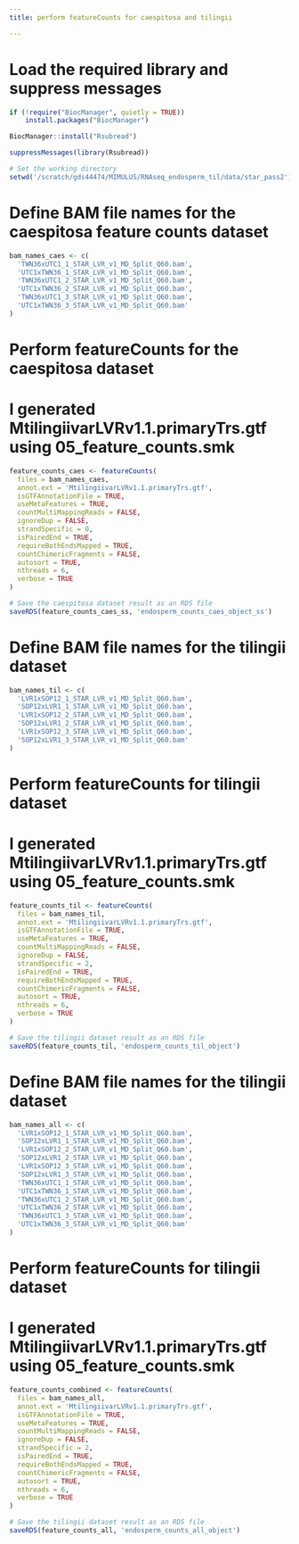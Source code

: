 ```yaml
---
title: perform featureCounts for caespitosa and tilingii

---
```


# Load the required library and suppress messages
```r
if (!require("BiocManager", quietly = TRUE))
    install.packages("BiocManager")

BiocManager::install("Rsubread")

suppressMessages(library(Rsubread))

# Set the working directory
setwd('/scratch/gds44474/MIMULUS/RNAseq_endosperm_til/data/star_pass2')
```

# Define BAM file names for the caespitosa feature counts dataset
```r
bam_names_caes <- c(
  'TWN36xUTC1_1_STAR_LVR_v1_MD_Split_Q60.bam',
  'UTC1xTWN36_1_STAR_LVR_v1_MD_Split_Q60.bam',
  'TWN36xUTC1_2_STAR_LVR_v1_MD_Split_Q60.bam',
  'UTC1xTWN36_2_STAR_LVR_v1_MD_Split_Q60.bam',
  'TWN36xUTC1_3_STAR_LVR_v1_MD_Split_Q60.bam',
  'UTC1xTWN36_3_STAR_LVR_v1_MD_Split_Q60.bam'
)
```

# Perform featureCounts for the caespitosa dataset
# I generated MtilingiivarLVRv1.1.primaryTrs.gtf using 05_feature_counts.smk
```r
feature_counts_caes <- featureCounts(
  files = bam_names_caes,
  annot.ext = 'MtilingiivarLVRv1.1.primaryTrs.gtf',
  isGTFAnnotationFile = TRUE,
  useMetaFeatures = TRUE,
  countMultiMappingReads = FALSE,
  ignoreDup = FALSE,
  strandSpecific = 0,
  isPairedEnd = TRUE,
  requireBothEndsMapped = TRUE,
  countChimericFragments = FALSE,
  autosort = TRUE,
  nthreads = 6,
  verbose = TRUE
)

# Save the caespitosa dataset result as an RDS file
saveRDS(feature_counts_caes_ss, 'endosperm_counts_caes_object_ss')
```


# Define BAM file names for the tilingii dataset
```r
bam_names_til <- c(
  'LVR1xSOP12_1_STAR_LVR_v1_MD_Split_Q60.bam',
  'SOP12xLVR1_1_STAR_LVR_v1_MD_Split_Q60.bam',
  'LVR1xSOP12_2_STAR_LVR_v1_MD_Split_Q60.bam',
  'SOP12xLVR1_2_STAR_LVR_v1_MD_Split_Q60.bam',
  'LVR1xSOP12_3_STAR_LVR_v1_MD_Split_Q60.bam',
  'SOP12xLVR1_3_STAR_LVR_v1_MD_Split_Q60.bam'
)
```

# Perform featureCounts for tilingii dataset
# I generated MtilingiivarLVRv1.1.primaryTrs.gtf using 05_feature_counts.smk
```r
feature_counts_til <- featureCounts(
  files = bam_names_til,
  annot.ext = 'MtilingiivarLVRv1.1.primaryTrs.gtf',
  isGTFAnnotationFile = TRUE,
  useMetaFeatures = TRUE,
  countMultiMappingReads = FALSE,
  ignoreDup = FALSE,
  strandSpecific = 2,
  isPairedEnd = TRUE,
  requireBothEndsMapped = TRUE,
  countChimericFragments = FALSE,
  autosort = TRUE,
  nthreads = 6,
  verbose = TRUE
)

# Save the tilingii dataset result as an RDS file
saveRDS(feature_counts_til, 'endosperm_counts_til_object')
```


# Define BAM file names for the tilingii dataset
```r
bam_names_all <- c(
  'LVR1xSOP12_1_STAR_LVR_v1_MD_Split_Q60.bam',
  'SOP12xLVR1_1_STAR_LVR_v1_MD_Split_Q60.bam',
  'LVR1xSOP12_2_STAR_LVR_v1_MD_Split_Q60.bam',
  'SOP12xLVR1_2_STAR_LVR_v1_MD_Split_Q60.bam',
  'LVR1xSOP12_3_STAR_LVR_v1_MD_Split_Q60.bam',
  'SOP12xLVR1_3_STAR_LVR_v1_MD_Split_Q60.bam',
  'TWN36xUTC1_1_STAR_LVR_v1_MD_Split_Q60.bam',
  'UTC1xTWN36_1_STAR_LVR_v1_MD_Split_Q60.bam',
  'TWN36xUTC1_2_STAR_LVR_v1_MD_Split_Q60.bam',
  'UTC1xTWN36_2_STAR_LVR_v1_MD_Split_Q60.bam',
  'TWN36xUTC1_3_STAR_LVR_v1_MD_Split_Q60.bam',
  'UTC1xTWN36_3_STAR_LVR_v1_MD_Split_Q60.bam'
)

```

# Perform featureCounts for tilingii dataset
# I generated MtilingiivarLVRv1.1.primaryTrs.gtf using 05_feature_counts.smk
```r
feature_counts_combined <- featureCounts(
  files = bam_names_all,
  annot.ext = 'MtilingiivarLVRv1.1.primaryTrs.gtf',
  isGTFAnnotationFile = TRUE,
  useMetaFeatures = TRUE,
  countMultiMappingReads = FALSE,
  ignoreDup = FALSE,
  strandSpecific = 2,
  isPairedEnd = TRUE,
  requireBothEndsMapped = TRUE,
  countChimericFragments = FALSE,
  autosort = TRUE,
  nthreads = 6,
  verbose = TRUE
)

# Save the tilingii dataset result as an RDS file
saveRDS(feature_counts_all, 'endosperm_counts_all_object')
```

